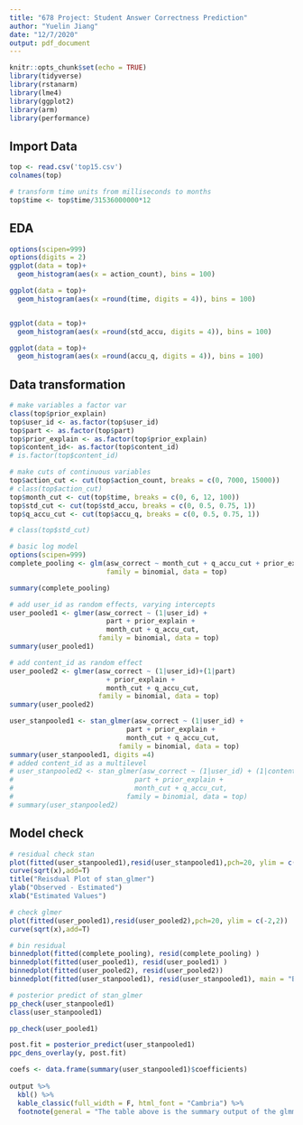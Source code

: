 ```yaml
---
title: "678 Project: Student Answer Correctness Prediction"
author: "Yuelin Jiang"
date: "12/7/2020"
output: pdf_document
---
```


```r
knitr::opts_chunk$set(echo = TRUE)
library(tidyverse)
library(rstanarm)
library(lme4)
library(ggplot2)
library(arm)
library(performance)

```

## Import Data
```r
top <- read.csv('top15.csv')
colnames(top)

# transform time units from milliseconds to months
top$time <- top$time/31536000000*12
```
## EDA
```r
options(scipen=999)
options(digits = 2)
ggplot(data = top)+
  geom_histogram(aes(x = action_count), bins = 100)

ggplot(data = top)+
  geom_histogram(aes(x =round(time, digits = 4)), bins = 100)


ggplot(data = top)+
  geom_histogram(aes(x =round(std_accu, digits = 4)), bins = 100)

ggplot(data = top)+
  geom_histogram(aes(x =round(accu_q, digits = 4)), bins = 100)

```


## Data transformation
```r

# make variables a factor var
class(top$prior_explain)
top$user_id <- as.factor(top$user_id)
top$part <- as.factor(top$part)
top$prior_explain <- as.factor(top$prior_explain)
top$content_id<- as.factor(top$content_id)
# is.factor(top$content_id)

# make cuts of continuous variables
top$action_cut <- cut(top$action_count, breaks = c(0, 7000, 15000))
# class(top$action_cut)
top$month_cut <- cut(top$time, breaks = c(0, 6, 12, 100))
top$std_cut <- cut(top$std_accu, breaks = c(0, 0.5, 0.75, 1))
top$q_accu_cut <- cut(top$accu_q, breaks = c(0, 0.5, 0.75, 1))

# class(top$std_cut)
```

```r
# basic log model
options(scipen=999)
complete_pooling <- glm(asw_correct ~ month_cut + q_accu_cut + prior_explain + part, 
                        family = binomial, data = top)

summary(complete_pooling)
```

```r
# add user_id as random effects, varying intercepts
user_pooled1 <- glmer(asw_correct ~ (1|user_id) + 
                        part + prior_explain +
                        month_cut + q_accu_cut, 
                      family = binomial, data = top)
summary(user_pooled1)
```


```r
# add content_id as random effect
user_pooled2 <- glmer(asw_correct ~ (1|user_id)+(1|part) 
                        + prior_explain +
                        month_cut + q_accu_cut, 
                      family = binomial, data = top)
summary(user_pooled2)
```


```r
user_stanpooled1 <- stan_glmer(asw_correct ~ (1|user_id) + 
                             part + prior_explain +
                             month_cut + q_accu_cut, 
                           family = binomial, data = top)
summary(user_stanpooled1, digits =4)
# added content_id as a multilevel
# user_stanpooled2 <- stan_glmer(asw_correct ~ (1|user_id) + (1|content_id)+
#                              part + prior_explain +
#                              month_cut + q_accu_cut, 
#                            family = binomial, data = top)
# summary(user_stanpooled2)
```

## Model check
```r
# residual check stan
plot(fitted(user_stanpooled1),resid(user_stanpooled1),pch=20, ylim = c(-2,2)) 
curve(sqrt(x),add=T)
title("Reisdual Plot of stan_glmer")
ylab("Observed - Estimated")
xlab("Estimated Values")

# check glmer
plot(fitted(user_pooled1),resid(user_pooled2),pch=20, ylim = c(-2,2)) 
curve(sqrt(x),add=T)

# bin residual
binnedplot(fitted(complete_pooling), resid(complete_pooling) )
binnedplot(fitted(user_pooled1), resid(user_pooled1) )
binnedplot(fitted(user_pooled2), resid(user_pooled2))
binnedplot(fitted(user_stanpooled1), resid(user_stanpooled1), main = "Binned Residual Plot of stan_glmer" )


```

```r
# posterior predict of stan_glmer
pp_check(user_stanpooled1)
class(user_stanpooled1)

pp_check(user_pooled1)

post.fit = posterior_predict(user_stanpooled1)
ppc_dens_overlay(y, post.fit)
```

```r
coefs <- data.frame(summary(user_stanpooled1)$coefficients)
  
output %>%
  kbl() %>%
  kable_classic(full_width = F, html_font = "Cambria") %>%
  footnote(general = "The table above is the summary output of the glmmTMB model.",              general_title = "Table 2: ")
```

